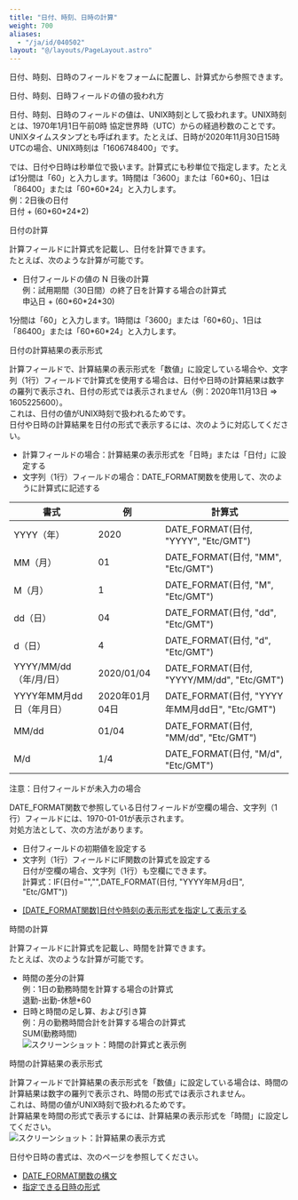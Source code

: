 ```yaml
---
title: "日付、時刻、日時の計算"
weight: 700
aliases:
  - "/ja/id/040502"
layout: "@/layouts/PageLayout.astro"
---
```




日付、時刻、日時のフィールドをフォームに配置し、計算式から参照できます。

<Heading id="autocalc_date_time_10">日付、時刻、日時フィールドの値の扱われ方</Heading>

日付、時刻、日時のフィールドの値は、UNIX時刻として扱われます。UNIX時刻とは、1970年1月1日午前0時 協定世界時（UTC）からの経過秒数のことです。UNIXタイムスタンプとも呼ばれます。たとえば、日時が2020年11月30日15時 UTCの場合、UNIX時刻は「1606748400」です。

<Kintone />では、日付や日時は秒単位で扱います。計算式にも秒単位で指定します。たとえば1分間は「60」と入力します。1時間は「3600」または「60\*60」、1日は「86400」または「60\*60\*24」と入力します。  
例：2日後の日付  
日付 + (60\*60\*24\*2)

<Heading id="autocalc_date_time_20">日付の計算</Heading>

計算フィールドに計算式を記載し、日付を計算できます。  
たとえば、次のような計算が可能です。

* 日付フィールドの値の N 日後の計算  
  例：試用期間（30日間）の終了日を計算する場合の計算式  
  申込日 + (60\*60\*24\*30)

<Hint>

1分間は「60」と入力します。1時間は「3600」または「60\*60」、1日は「86400」または「60\*60\*24」と入力します。

</Hint>

<Heading level={3} id="autocalc_date_time_2010">日付の計算結果の表示形式</Heading>

計算フィールドで、計算結果の表示形式を「数値」に設定している場合や、文字列（1行）フィールドで計算式を使用する場合は、日付や日時の計算結果は数字の羅列で表示され、日付の形式では表示されません（例：2020年11月13日 ⇒ 1605225600）。  
これは、日付の値がUNIX時刻で扱われるためです。  
日付や日時の計算結果を日付の形式で表示するには、次のように対応してください。

* 計算フィールドの場合：計算結果の表示形式を「日時」または「日付」に設定する
* 文字列（1行）フィールドの場合：DATE_FORMAT関数を使用して、次のように計算式に記述する

<table>
<thead>
        <tr>
            <th>書式</th>
            <th>例</th>
            <th>計算式</th>
        </tr>
    </thead>
    <tbody>
        <tr>
            <td>YYYY（年）</td>
            <td>2020</td>
            <td>DATE_FORMAT(日付, "YYYY", "Etc/GMT")</td>
        </tr>
        <tr>
            <td>MM（月）</td>
            <td>01</td>
            <td>DATE_FORMAT(日付, "MM", "Etc/GMT")</td>
        </tr>
        <tr>
            <td>M（月）</td>
            <td>1</td>
            <td>DATE_FORMAT(日付, "M", "Etc/GMT")</td>
        </tr>
        <tr>
            <td>dd（日）</td>
            <td>04</td>
            <td>DATE_FORMAT(日付, "dd", "Etc/GMT")</td>
        </tr>
        <tr>
            <td>d（日）</td>
            <td>4</td>
            <td>DATE_FORMAT(日付, "d", "Etc/GMT")</td>
        </tr>
        <tr>
            <td>YYYY/MM/dd（年/月/日）</td>
            <td>2020/01/04</td>
            <td>DATE_FORMAT(日付, "YYYY/MM/dd", "Etc/GMT")</td>
        </tr>
        <tr>
            <td>YYYY年MM月dd日（年月日）</td>
            <td>2020年01月04日</td>
            <td>DATE_FORMAT(日付, "YYYY年MM月dd日", "Etc/GMT")</td>
        </tr>
        <tr>
            <td>MM/dd</td>
            <td>01/04</td>
            <td>DATE_FORMAT(日付, "MM/dd", "Etc/GMT")</td>
        </tr>
        <tr>
            <td>M/d</td>
            <td>1/4</td>
            <td>DATE_FORMAT(日付, "M/d", "Etc/GMT")</td>
        </tr>
</tbody>
</table>

<Heading id="autocalc_date_time_2020">注意：日付フィールドが未入力の場合</Heading>

DATE_FORMAT関数で参照している日付フィールドが空欄の場合、文字列（1行）フィールドには、1970-01-01が表示されます。  
対処方法として、次の方法があります。

* 日付フィールドの初期値を設定する
* 文字列（1行）フィールドにIF関数の計算式を設定する  
  日付が空欄の場合、文字列（1行）も空欄にできます。  
  計算式：IF(日付="","",DATE_FORMAT(日付, "YYYY年M月d日", "Etc/GMT"))

<Reference>

* [[DATE_FORMAT関数]日付や時刻の表示形式を指定して表示する](/k/ja/id/040501.html)

</Reference>

<Heading id="autocalc_date_time_30">時間の計算</Heading>

計算フィールドに計算式を記載し、時間を計算できます。  
たとえば、次のような計算が可能です。

* 時間の差分の計算  
  例：1日の勤務時間を計算する場合の計算式  
  退勤-出勤-休憩*60
* 日時と時間の足し算、および引き算  
  例：月の勤務時間合計を計算する場合の計算式  
  SUM(勤務時間)  
  <Img src="/k/kintone/img-ja/date_time_01.png" alt="スクリーンショット：時間の計算式と表示例" />

<Heading level={3} id="autocalc_date_time_3010">時間の計算結果の表示形式</Heading>

計算フィールドで計算結果の表示形式を「数値」に設定している場合は、時間の計算結果は数字の羅列で表示され、時間の形式では表示されません。  
これは、時間の値がUNIX時刻で扱われるためです。  
計算結果を時間の形式で表示するには、計算結果の表示形式を「時間」に設定してください。  
<Img src="/k/kintone/img-ja/date_time_02.png" alt="スクリーンショット：計算結果の表示方式" />

<Reference>

日付や日時の書式は、次のページを参照してください。

* [DATE_FORMAT関数の構文](/k/ja/id/040501.html#autocalc_date_format_10)
* [指定できる日時の形式](/k/ja/id/040501.html#autocalc_date_format_30)

</Reference>
